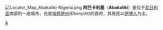 {{unreferenced|time=2009-2-1}}

[[File:Locator_Map_Abakaliki-Nigeria.png|right]]
'''阿巴卡利基'''（'''Abakaliki'''）是位于[[尼日利亚|尼日利亚]]南部的一座城市，也是[[埃邦伊州|埃邦伊州]](Ebonyi州)的首府，其居民以[[伊博人|伊博人]]为主。

{{nigeria-geo-stub}}
{{coord|display=title}}
[[Category:尼日利亚城市|A]]
